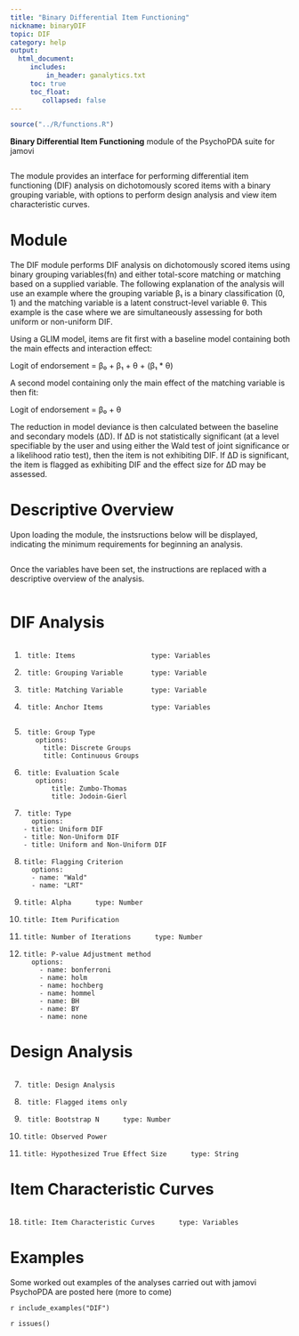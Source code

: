 ```yaml
---
title: "Binary Differential Item Functioning"
nickname: binaryDIF
topic: DIF
category: help
output: 
  html_document:
     includes:
         in_header: ganalytics.txt
     toc: true
     toc_float:
        collapsed: false
---
```


```r
source("../R/functions.R")
```

**Binary Differential Item Functioning** module of the PsychoPDA suite for jamovi

<img src="DIF/main.png  " class="img-responsive" alt="">

The module provides an interface for performing differential item functioning (DIF) analysis on dichotomously scored items with a binary grouping variable, with options to perform design analysis and view item characteristic curves.

# Module

The DIF module performs DIF analysis on dichotomously scored items using binary grouping variables(fn) and either total-score matching or matching based on a supplied variable. The following explanation of the analysis will use an example where the grouping variable β₁ is a binary classification (0, 1) and the matching variable is a latent construct-level variable θ. This example is the case where we are simultaneously assessing for both uniform or non-uniform DIF.

Using a GLIM model, items are fit first with a baseline model containing both the main effects and interaction effect:

Logit of endorsement = β₀ + β₁ + θ + (β₁ * θ)

A second model containing  only the main effect of the matching variable is then fit:

Logit of endorsement = β₀ + θ 

The reduction in model deviance is then calculated between the baseline and secondary models (ΔD). If ΔD is not statistically significant (at a level specifiable by the user and using either the Wald test of joint significance or a likelihood ratio test), then the item is not exhibiting DIF. If ΔD is significant, the item is flagged as exhibiting DIF and the effect size for ΔD may be assessed.

# Descriptive Overview

Upon loading the module, the instsructions below will be displayed, indicating the minimum requirements for beginning an analysis.

<img src="DIF/instructions.png  " class="img-responsive" alt="">

Once the variables have been set, the instructions are replaced with a descriptive overview of the analysis.

<img src="DIF/procedureNotes.png  " class="img-responsive" alt="">

# DIF Analysis


<img src="DIF/analysisVariables.png  " class="img-responsive" alt="">

1.      title: Items                   type: Variables
2.      title: Grouping Variable       type: Variable
3.      title: Matching Variable       type: Variable
4.      title: Anchor Items            type: Variables

<img src="DIF/analysis.png  " class="img-responsive" alt="">


5.      title: Group Type
    	  options:
        	title: Discrete Groups
        	title: Continuous Groups
6.      title: Evaluation Scale
    	  options:
        	  title: Zumbo-Thomas
        	  title: Jodoin-Gierl

12.      title: Type
    	  options:
        - title: Uniform DIF
        - title: Non-Uniform DIF
        - title: Uniform and Non-Uniform DIF
        
13.     title: Flagging Criterion
    	  options:
    	  - name: "Wald"
    	  - name: "LRT"
    	  
14.     title: Alpha      type: Number

15.     title: Item Purification

16.     title: Number of Iterations      type: Number

17.     title: P-value Adjustment method
    	  options: 
        	- name: bonferroni
        	- name: holm
        	- name: hochberg
        	- name: hommel
        	- name: BH
        	- name: BY
        	- name: none


# Design Analysis

<img src="DIF/designAnalysis.png  " class="img-responsive" alt="">

7.      title: Design Analysis

8.      title: Flagged items only

9.      title: Bootstrap N      type: Number

10.     title: Observed Power

11.     title: Hypothesized True Effect Size      type: String

# Item Characteristic Curves

<img src="DIF/ICC.png  " class="img-responsive" alt="">

18.     title: Item Characteristic Curves      type: Variables

# Examples

Some worked out examples of the analyses carried out with jamovi PsychoPDA are posted here (more to come)

`r include_examples("DIF")`

`r issues()`